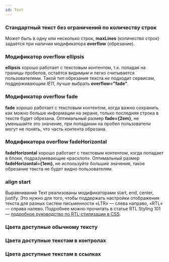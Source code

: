 ```yaml
---
id: Text
---
```




### Стандартный текст без ограничений по количеству строк

Может быть в одну или несколько строк, **maxLines** (количество строк) задаётся при наличии модификатора **overflow**
(обрезание).

<Example
    component={Base}
    source={baseSource}
/>

### Модификатор overflow ellipsis

**ellipsis** хорошо работает с текстовым контентом, т.к. попадая на границы пробелов, остаётся видимым и легко
считывается пользователями. Такой тип обрезания текста <em>не</em> подходит сервисам, поддерживающим <em>IE11</em>, лучше выбрать
**overflow="fade"**.

<Example
    component={Ellipsis}
    source={ellipsisSource}
/>

### Модификатор overflow fade

**fade** хорошо работает с текстовым контентом, когда важно сохранить как можно больше информации на экране, только
последняя строка в тексте будет обрезана. Оптимальный размер **fade={2em}**, не уменьшайте это значение, при попадании
на пробел пользователи могут не понять, что часть контента обрезана.

<Example
    component={Fade}
    source={fadeSource}
/>

### Модификатора overflow fadeHorizontal

**fadeHorizontal** хорошо работает с текстовым контентом, когда попадает в блоки, подразумевающие «расхлоп».
Оптимальный размер **fadeHorizontal={1em}**, не используйте большие значения, такое обрезание текста не будет видно
пользователям.

<Example
    component={FadeHorizontal}
    source={fadeHorizontalSource}
/>

### align start

Выравнивание Text реализованы модификаторами start, end, center, justify. Это нужно для того, чтобы поддержать настройки
отображения текста для разных систем письменности «LTR» — слева направо, «RTL» — справа налево. Подробнее можно
прочитать в статье RTL Styling 101 — [подробное руководство по RTL-стилизации в CSS](https://medium.com/@hisbvdis/rtl-styling-101-подробное-руководство-по-rtl-стилизации-в-css-d8ef7d884cb6).

<Example
    component={Align}
    source={alignSource}
/>

### Цвета доступные обычному тексту

<Example
    component={Color}
    source={colorSource}
/>

### Цвета доступные текстам в контролах

<Example
    component={ControlColor}
    source={controlColorSource}
/>

### Цвета доступные текстам в ссылках

<Example
    component={LinkColor}
    source={linkColorSource}
/>
